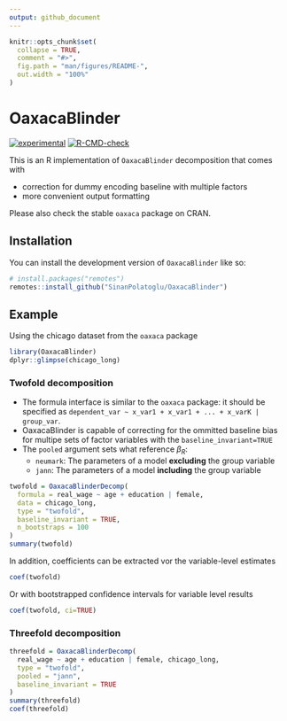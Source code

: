 ```yaml
---
output: github_document
---
```


<!-- README.md is generated from README.Rmd. Please edit that file -->

```r
knitr::opts_chunk$set(
  collapse = TRUE,
  comment = "#>",
  fig.path = "man/figures/README-",
  out.width = "100%"
)
```

# OaxacaBlinder

<!-- badges: start -->

[![experimental](http://badges.github.io/stability-badges/dist/experimental.svg)](http://github.com/badges/stability-badges)
[![R-CMD-check](https://github.com/sinanpl/OaxacaBlinder/actions/workflows/R-CMD-check.yaml/badge.svg)](https://github.com/sinanpl/OaxacaBlinder/actions/workflows/R-CMD-check.yaml)
<!-- badges: end -->

This is an R implementation of `OaxacaBlinder` decomposition that comes with

- correction for dummy encoding baseline with multiple factors
- more convenient output formatting

Please also check the stable `oaxaca` package on CRAN.

## Installation

You can install the development version of `OaxacaBlinder` like so:

``` r
# install.packages("remotes")
remotes::install_github("SinanPolatoglu/OaxacaBlinder")
```

## Example

Using the chicago dataset from the `oaxaca` package

```r
library(OaxacaBlinder)
dplyr::glimpse(chicago_long)
```


### Twofold decomposition

- The formula interface is similar to the `oaxaca` package: it should be specified as `dependent_var ~ x_var1 + x_var1 + ... + x_varK | group_var`.
- OaxacaBlinder is capable of correcting for the ommitted baseline bias for multipe sets of factor variables with the `baseline_invariant=TRUE`
- The `pooled` argument sets what reference $\beta_R$:
  - `neumark`: The parameters of a model **excluding** the group variable
  - `jann`: The parameters of a model **including** the group variable

```r
twofold = OaxacaBlinderDecomp(
  formula = real_wage ~ age + education | female,
  data = chicago_long,
  type = "twofold",
  baseline_invariant = TRUE,
  n_bootstraps = 100
)
summary(twofold)
```

In addition, coefficients can be extracted vor the variable-level estimates

```r
coef(twofold)
```

Or with bootstrapped confidence intervals for variable level results

```r
coef(twofold, ci=TRUE)
```

### Threefold decomposition

```r
threefold = OaxacaBlinderDecomp(
  real_wage ~ age + education | female, chicago_long,
  type = "twofold",
  pooled = "jann",
  baseline_invariant = TRUE
)
summary(threefold)
coef(threefold)
```
